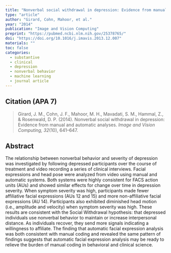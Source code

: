 ```yaml
---
title: "Nonverbal social withdrawal in depression: Evidence from manual and automatic analyses"
type: "article"
author: "Girard, Cohn, Mahoor, et al."
year: "2014"
publication: "Image and Vision Computing"
preprint: "https://pubmed.ncbi.nlm.nih.gov/25378765/"
doi: "https://doi.org/10.1016/j.imavis.2013.12.007"
materials: ""
toc: false
categories:
  - substantive
  - clinical
  - depression
  - nonverbal behavior
  - machine learning
  - journal article
---
```


## Citation (APA 7)

> Girard, J. M., Cohn, J. F., Mahoor, M. H., Mavadati, S. M., Hammal, Z., & Rosenwald, D. P. (2014). Nonverbal social withdrawal in depression: Evidence from manual and automatic analyses. *Image and Vision Computing, 32*(10), 641–647.

## Abstract

The relationship between nonverbal behavior and severity of depression was investigated by following depressed participants over the course of treatment and video recording a series of clinical interviews. Facial expressions and head pose were analyzed from video using manual and automatic systems. Both systems were highly consistent for FACS action units (AUs) and showed similar effects for change over time in depression severity. When symptom severity was high, participants made fewer affiliative facial expressions (AUs 12 and 15) and more non-affiliative facial expressions (AU 14). Participants also exhibited diminished head motion (i.e., amplitude and velocity) when symptom severity was high. These results are consistent with the Social Withdrawal hypothesis: that depressed individuals use nonverbal behavior to maintain or increase interpersonal distance. As individuals recover, they send more signals indicating a willingness to affiliate. The finding that automatic facial expression analysis was both consistent with manual coding and revealed the same pattern of findings suggests that automatic facial expression analysis may be ready to relieve the burden of manual coding in behavioral and clinical science.

